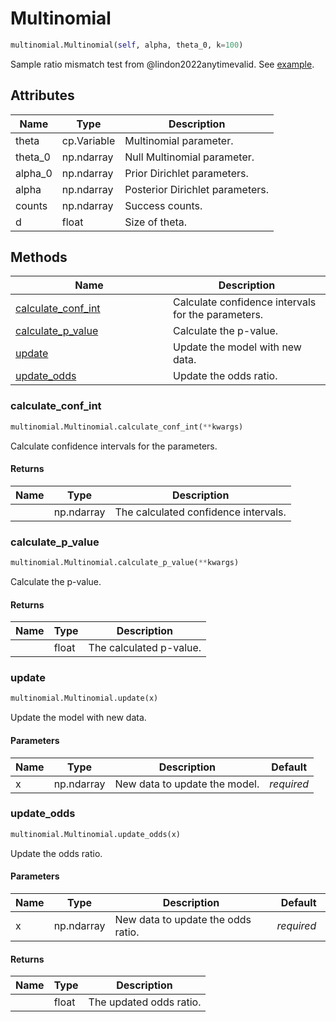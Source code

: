 # Multinomial { #savvi.multinomial.Multinomial }

```python
multinomial.Multinomial(self, alpha, theta_0, k=100)
```

Sample ratio mismatch test from @lindon2022anytimevalid.
See [example](../examples/Multinomial.qmd).

## Attributes {.doc-section .doc-section-attributes}

| Name    | Type        | Description                     |
|---------|-------------|---------------------------------|
| theta   | cp.Variable | Multinomial parameter.          |
| theta_0 | np.ndarray  | Null Multinomial parameter.     |
| alpha_0 | np.ndarray  | Prior Dirichlet parameters.     |
| alpha   | np.ndarray  | Posterior Dirichlet parameters. |
| counts  | np.ndarray  | Success counts.                 |
| d       | float       | Size of theta.                  |

## Methods

| Name | Description |
| --- | --- |
| [calculate_conf_int](#savvi.multinomial.Multinomial.calculate_conf_int) | Calculate confidence intervals for the parameters. |
| [calculate_p_value](#savvi.multinomial.Multinomial.calculate_p_value) | Calculate the p-value. |
| [update](#savvi.multinomial.Multinomial.update) | Update the model with new data. |
| [update_odds](#savvi.multinomial.Multinomial.update_odds) | Update the odds ratio. |

### calculate_conf_int { #savvi.multinomial.Multinomial.calculate_conf_int }

```python
multinomial.Multinomial.calculate_conf_int(**kwargs)
```

Calculate confidence intervals for the parameters.

#### Returns {.doc-section .doc-section-returns}

| Name   | Type       | Description                          |
|--------|------------|--------------------------------------|
|        | np.ndarray | The calculated confidence intervals. |

### calculate_p_value { #savvi.multinomial.Multinomial.calculate_p_value }

```python
multinomial.Multinomial.calculate_p_value(**kwargs)
```

Calculate the p-value.

#### Returns {.doc-section .doc-section-returns}

| Name   | Type   | Description             |
|--------|--------|-------------------------|
|        | float  | The calculated p-value. |

### update { #savvi.multinomial.Multinomial.update }

```python
multinomial.Multinomial.update(x)
```

Update the model with new data.

#### Parameters {.doc-section .doc-section-parameters}

| Name   | Type       | Description                   | Default    |
|--------|------------|-------------------------------|------------|
| x      | np.ndarray | New data to update the model. | _required_ |

### update_odds { #savvi.multinomial.Multinomial.update_odds }

```python
multinomial.Multinomial.update_odds(x)
```

Update the odds ratio.

#### Parameters {.doc-section .doc-section-parameters}

| Name   | Type       | Description                        | Default    |
|--------|------------|------------------------------------|------------|
| x      | np.ndarray | New data to update the odds ratio. | _required_ |

#### Returns {.doc-section .doc-section-returns}

| Name   | Type   | Description             |
|--------|--------|-------------------------|
|        | float  | The updated odds ratio. |